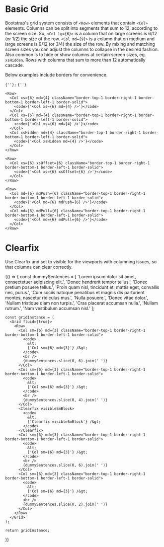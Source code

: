 
# Basic Grid

Bootstrap's grid system consists of `<Row>` elements that contain `<Col>` elements. Columns can be split into segments that sum to 12, according to the screen size. So, `<Col lg={6}>` is a column that on large screens is 6/12 (or 1/2) the size of the row. `<Col md={9}>` is a column that on medium and large screens is 9/12 (or 3/4) the size of the row. By mixing and matching screen sizes you can adjust the columns to collapse in the desired fashion. Also common is to hide or show columns at certain screen sizes, eg. `xsHidden`. Rows with columns that sum to more than 12 automatically cascade.

Below examples include borders for convenience.

<Playground>
  <Grid fluid={true}>
    <Row>
      <Col xs={12} md={8} className="border-top-1 border-right-1 border-bottom-1 border-left-1 border-solid">
        <code>{'<Col xs={12} md={8} />'};</code>
      </Col>
      <Col xs={6} md={4} className="border-top-1 border-right-1 border-bottom-1 border-left-1 border-solid">
        <code>{'<Col xs={6} md={4} />'}</code>
      </Col>
    </Row>

    <Row>
      <Col xs={6} md={4} className="border-top-1 border-right-1 border-bottom-1 border-left-1 border-solid">
        <code>{'<Col xs={6} md={4} />'}</code>
      </Col>
      <Col xs={6} md={4} className="border-top-1 border-right-1 border-bottom-1 border-left-1 border-solid">
        <code>{'<Col xs={6} md={4} />'}</code>
      </Col>
      <Col xsHidden md={4} className="border-top-1 border-right-1 border-bottom-1 border-left-1 border-solid">
        <code>{'<Col xsHidden md={4} />'}</code>
      </Col>
    </Row>

    <Row>
      <Col xs={6} xsOffset={6} className="border-top-1 border-right-1 border-bottom-1 border-left-1 border-solid">
        <code>{'<Col xs={6} xsOffset={6} />'}</code>
      </Col>
    </Row>

    <Row>
      <Col md={6} mdPush={6} className="border-top-1 border-right-1 border-bottom-1 border-left-1 border-solid">
        <code>{'<Col md={6} mdPush={6} />'}</code>
      </Col>
      <Col md={6} mdPull={6} className="border-top-1 border-right-1 border-bottom-1 border-left-1 border-solid">
        <code>{'<Col md={6} mdPull={6} />'}</code>
      </Col>
    </Row>
  </Grid>
</Playground>

# Clearfix

Use Clearfix and set to visible for the viewports with columning issues, so that columns can clear correctly.

<Playground>
  {() => {
    const dummySentences = [
      'Lorem ipsum dolor sit amet, consectetuer adipiscing elit.',
      'Donec hendrerit tempor tellus.',
      'Donec pretium posuere tellus.',
      'Proin quam nisl, tincidunt et, mattis eget, convallis nec, purus.',
      'Cum sociis natoque penatibus et magnis dis parturient montes, nascetur ridiculus mus.',
      'Nulla posuere.',
      'Donec vitae dolor.',
      'Nullam tristique diam non turpis.',
      'Cras placerat accumsan nulla.',
      'Nullam rutrum.',
      'Nam vestibulum accumsan nisl.'
    ];

    const gridInstance = (
      <Grid fluid={true}>
        <Row>
          <Col sm={6} md={3} className="border-top-1 border-right-1 border-bottom-1 border-left-1 border-solid">
            <code>
              &lt;
              {'Col sm={6} md={3}'} /&gt;
            </code>
            <br />
            {dummySentences.slice(0, 6).join(' ')}
          </Col>
          <Col sm={6} md={3} className="border-top-1 border-right-1 border-bottom-1 border-left-1 border-solid">
            <code>
              &lt;
              {'Col sm={6} md={3}'} /&gt;
            </code>
            <br />
            {dummySentences.slice(0, 4).join(' ')}
          </Col>
          <Clearfix visibleSmBlock>
            <code>
              &lt;
              {'Clearfix visibleSmBlock'} /&gt;
            </code>
          </Clearfix>
          <Col sm={6} md={3} className="border-top-1 border-right-1 border-bottom-1 border-left-1 border-solid">
            <code>
              &lt;
              {'Col sm={6} md={3}'} /&gt;
            </code>
            <br />
            {dummySentences.slice(0, 6).join(' ')}
          </Col>
          <Col sm={6} md={3} className="border-top-1 border-right-1 border-bottom-1 border-left-1 border-solid">
            <code>
              &lt;
              {'Col sm={6} md={3}'} /&gt;
            </code>
            <br />
            {dummySentences.slice(0, 2).join(' ')}
          </Col>
        </Row>
      </Grid>
    );

    return gridInstance;
  }}
</Playground>